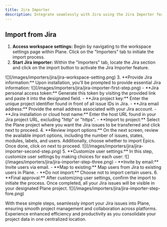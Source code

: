 ```yaml
---
title: Jira Importer
description: Integrate seamlessly with Jira using the Jira Importer feature in Plane, effortlessly importing your issues into your Plane projects. Follow these straightforward steps to import your Jira issues into Plane.
---
```

## Import from Jira

1. **Access workspace settings:** Begin by navigating to the workspace settings page within Plane. Click on the "Importers" tab to initiate the import process.
2. **Start Jira importer:** Within the "Importers" tab, locate the Jira section and click on the import button to activate the Jira Importer feature.
<Frame>![](/images/importers/jira/jira-workspace-setting.png)</Frame>
3. **Provide Jira information:** Upon installation, you'll be prompted to provide essential Jira information:
    <Frame>![](/images/importers/jira/jira-importer-first-step.png)</Frame>
    - **Jira personal access token:** Generate this token by visiting the provided link and paste it into the designated field.
    - **Jira project key:** Enter the unique project identifier found in front of all issue IDs in Jira.
    - **Jira email address:** Provide the email address associated with your Jira account.
    - **Jira installation or cloud host name:** Enter the host URL found in your Jira project URL, excluding "http" or "https".
    - **Import to project:** Select the Plane project where you want the Jira issues to be transferred and click next to proceed.
4. **Review import options:** On the next screen, review the available import options, including the number of issues, states, modules, labels, and users. Additionally, choose whether to import Epics. Once done, click on next to proceed.
    <Frame>![](/images/importers/jira/jira-importer-second-step.png)</Frame>
5. **Customize user settings:** In this step, customize user settings by making choices for each user:
    <Frame>![](/images/importers/jira/jira-importer-step-three.png)</Frame>
    - **Invite by email:** Invite users via email.
    - **Map to existing:** Map users from Jira to existing users in Plane.
    - **Do not import:** Choose not to import certain users.
6. **Final approval:** After customizing user settings, confirm the import to initiate the process. Once completed, all your Jira issues will be visible in your designated Plane project.
    <Frame>![](/images/importers/jira/jira-importer-step-fore.png)</Frame>

With these simple steps, seamlessly import your Jira issues into Plane, ensuring smooth project management and collaboration across platforms. Experience enhanced efficiency and productivity as you consolidate your project data in one centralized location.


